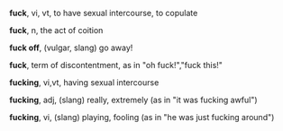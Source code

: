 '''fuck''', vi, vt, to have sexual intercourse, to copulate

'''fuck''', n, the act of coition

'''fuck off''', (vulgar, slang) go away!

'''fuck''', term of discontentment, as in "oh fuck!","fuck this!"

'''fucking''', vi,vt, having sexual intercourse

'''fucking''', adj, (slang) really, extremely (as in "it was fucking awful")

'''fucking''', vi, (slang) playing, fooling (as in "he was just fucking around")